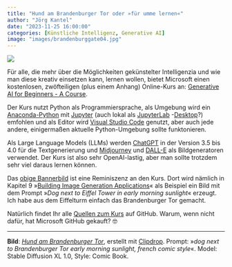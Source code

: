 ```yaml
---
title: "Hund am Brandenburger Tor oder »für umme lernen«"
author: "Jörg Kantel"
date: "2023-11-25 16:00:00"
categories: [Künstliche Intelligenz, Generative AI]
image: "images/brandenburggate04.jpg"
---
```


[![](images/brandenburggate04-b.jpg)](https://www.flickr.com/photos/schockwellenreiter/53355218294/)

Für alle, die mehr über die Möglichkeiten gekünstelter Intelligenzia und wie man diese kreativ einsetzen kann, lernen wollen, bietet Microsoft einen kostenlosen, zwöfteiligen (plus einem Anhang) Online-Kurs an: [Generative AI for Beginners - A Course](https://microsoft.github.io/generative-ai-for-beginners/#/).

Der Kurs nutzt Python als Programmiersprache, als Umgebung wird ein [Anaconda-Python](http://cognitiones.kantel-chaos-team.de/programmierung/python/anaconda.html) mit [Jupyter](http://cognitiones.kantel-chaos-team.de/programmierung/python/jupyter.html) (auch lokal als [JupyterLab](http://cognitiones.kantel-chaos-team.de/programmierung/python/jupyterlab.html) -[Desktop](http://cognitiones.kantel-chaos-team.de/programmierung/python/jupyterlabdesktop.html)?) emfohlen und als Editor wird [Visual Studio Code](http://cognitiones.kantel-chaos-team.de/produktivitaet/visualstudiocode.html) genutzt, aber auch jede andere, einigermaßen aktuelle Python-Umgebung sollte funktonieren.

Als Large Language Models (LLMs) werden [ChatGPT](https://de.wikipedia.org/wiki/ChatGPT) in der Version 3.5 bis 4.0 für die Textgenerierung und [Midjourney](http://cognitiones.kantel-chaos-team.de/technikgeschichte/rechnerundnetze/midjourney.html) und [DALL-E](http://cognitiones.kantel-chaos-team.de/technikgeschichte/rechnerundnetze/dalle.html) als Bildgeneratoren verwendet. Der Kurs ist also sehr OpenAI-lastig, aber man sollte trotzdem sehr viel daraus lernen können.

Das [obige Bannerbild](https://www.flickr.com/photos/schockwellenreiter/53355218294/) ist eine Reminiszenz an den Kurs. Dort wird nämlich in Kapitel&nbsp;9 »[Building Image Generation Applications](https://microsoft.github.io/generative-ai-for-beginners/#/09-building-image-applications/README)« als Beispiel ein Bild mit dem Prompt »*Dog next to Eiffel Tower in early morning sunlight*« erzeugt. Ich habe aus dem Eiffelturm einfach das Brandenburger Tor gemacht.

Natürlich findet Ihr alle [Quellen zum Kurs](https://github.com/Microsoft/generative-ai-for-beginners) auf GitHub. Warum, wenn nicht dafür, hat Microsoft GitHub gekauft?&nbsp;🤓

---

**Bild**: *[Hund am Brandenburger Tor](https://www.flickr.com/photos/schockwellenreiter/53355218294/)*, erstellt mit [Clipdrop](https://clipdrop.co/stable-diffusion). Prompt: »*dog next to Brandenburger Tor early morning sunlight, french comic style*«. Model: Stable Diffusion XL&nbsp;1.0, Style: Comic Book.